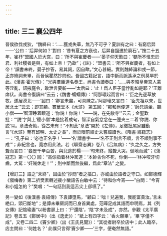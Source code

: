 ```yaml
---
---
---
```

title: 三二 襄公四年
---




晉侯欲伐戎狄，“魏絳曰：‘……獲戎失華，無乃不可乎？夏訓有之曰：有窮后羿——’公曰：‘后羿何如？’對曰：‘昔有夏之方衰也，后羿自鉏遷於窮石’。”按二十五年，崔杼“盟國人於大宫，曰：‘所不與崔慶者——’晏子仰天歎曰：‘嬰所不惟忠於君、利社稷者是與，有如上帝！’乃歃”；《註》：“盟書云：‘所不與崔慶者，有如上帝！’讀書未終，晏子抄答，易其詞，因自歃。”文心甚細。實則魏絳論和戎一節，正亦絳詞未畢，而晉侯瞿然抄問也。吾國古籍記言，語中斷而脈遙承之例莫早於此。《漢書·霍光傳》：“光與羣臣連名奏王，尚書令讀奏曰：‘……與孝昭皇帝宫人蒙等淫亂，詔掖庭令，敢泄言要斬——’太后曰：‘止！爲人臣子當悖亂如是耶？’王離席伏。尚書令復讀曰”云云；《魏書·蠕蠕傳》：“阿那瓌起而言曰：‘臣之先逐草放牧，遂居漠北——’詔曰：‘卿言未盡，可具陳之。’阿那瓌又言曰： ‘臣先祖以來，世居北土’”云云；即其類。貫華堂本《水滸》 第五回：“那和尚便道：‘師兄請坐，聽小僧——’智深睁着眼道：‘你説！你説！’‘——説，在先敝寺’”云云；金聖歎批：“‘説’字與上‘聽小僧’本是接着成句，智深自氣忿忿在一邊夾三二着‘你説、你説’耳。章法奇絶，從古未有！”不知此“章法”開於《左傳》，足徵批尾家雖動言“《水滸》奄有邱明、太史之長”，而於眼前經史未嘗細讀也。《隋書·經籍志》一：“孔子曰：‘必也正名乎！’——‘名’謂書字——‘名不正則言不順，言不順則事不成’”；非紀言也，竟亦用此法。若《聊齋志異》卷八《吕無病》：“久之久之，方失聱而言曰：‘妾歷千辛百苦，與兒逃於楊——’句未終，縱聱大哭，倒地而滅”；《蕩寇志》第一〇〇 回：“高俅指着林沖駡道：‘本帥舎你不死，你倒——’林冲咬牙切齒，大駡：‘奸賊休走！’”；則中斷而無後繼，爲此“章法” 之變。

【增訂三】語之“未終”，固由於“抄問”者之插口，亦或由於語者之守口。如鄭德輝《㑳梅香》第二折樊素轉述裴小蠻語告白敏中云：“待和你今宵——”白問：“今宵和小姐怎的？”樊唱：“一句話到我這舌尖上卻嚥了。”

另一變如《後漢書·袁紹傳》下袁譚墮馬，“顧曰：‘咄！兒遍我，我能富貴汝。’言未絶口，頭已斷地”；是譚未畢厥詞而已身首異處，范曄足成其語而申明焉，其《列女傳》記陰瑜妻“以粉書扉上曰：‘尸還陰’，‘陰’字未及成”，亦然。參觀《太平廣記》卷五五《鄭居中》（出《逸史》）：“紙上有四字云：‘香火願畢’，‘畢’字僅不成”，又卷二四二《竇少卿》（出《王氏見聞》）：“其從者尉卒於店中；此人臨卒，店主問曰：‘何姓名？’ 此僕只言得‘竇少卿——’三字，便奄然無語。”